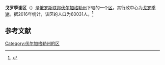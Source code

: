 {{Infobox settlement
| official_name = 戈罗季谢区
| native_name = Городищенский район
| image_flag =  Flag of Gorodischensky rayon (Volgograd oblast).png
| image_shield =  Coat of Arms of Gorodishchensky district (2012) without a crown.png
| image_map =  Volgogradskaya_oblast_Gorodishchensky_rayon.png
|map_caption=在伏爾加格勒州的位置
| settlement_type = [[区_(苏联)|区]]
| subdivision_type = 国家
| subdivision_type1 = [[州_(俄罗斯)|州]]
| subdivision_name = {{RUS}}
| subdivision_name1 = [[伏尔加格勒州|伏尔加格勒州]]
| seat_type = 行政中心
| seat = [[戈罗季谢|戈罗季谢]]
| population_as_of=2016年
| population_footnotes = <ref name=stat />
| population_total = 60031
| timezone = [[莫斯科时间|MSK]]
| utc_offset = +3
}}
'''戈罗季谢区'''（{{lang-ru|Городищенский район}}）是[[俄罗斯联邦|俄罗斯联邦]][[伏尔加格勒州|伏尔加格勒州]]下辖的一个[[区_(苏联)|区]]，其行政中心为[[戈罗季谢_(伏尔加格勒州)|戈罗季谢]]。据2016年统计，该区的人口为60031人。<ref name=stat>{{cite web | url = http://www.gks.ru/free_doc/doc_2016/bul_dr/mun_obr2016.rar | title = Численность населения Российской Федерации по муниципальным образованиям на 1 января 2016 года | language = ru | accessdate = 2016-12-18 | archive-date = 2019-05-13 | archive-url = https://web.archive.org/web/20190513150350/http://www.gks.ru/free_doc/doc_2016/bul_dr/mun_obr2016.rar | dead-url = no }}</ref>

== 参考文献 ==
{{reflist}}

{{Russia-stub}}

[[Category:伏尔加格勒州的区|Category:伏尔加格勒州的区]]